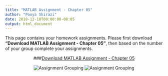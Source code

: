 ```yaml
---
title: "MATLAB Assignment - Chapter 05"
author: "Pooya Shirazi"
date: 2018-12-18T00:00:00-08:05
output: html_document
---
```


This page contains your homework assignments. Please first download **"Download MATLAB Assignment - Chapter 05"**, then based on the number of your group complete your assignments.

<center>
###[Download MATLAB Assignment - Chapter 05](file/Assignment_Chapter_05.pdf)

![Assignment Grouping](file/Assignment_Chapter_05.png)
![Assignment Grouping](file/Assignment_Chapter_05_G.png)
</center>
